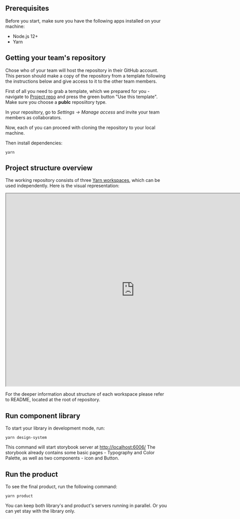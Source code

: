


## Prerequisites

Before you start, make sure you have the following apps installed on your machine:

- Node.js 12+
- Yarn

## Getting your team's repository

Chose who of your team will host the repository in their GitHub account. This person
should make a copy of the repository from a template following the instructions below and
give access to it to the other team members.

First of all you need to grab a template, which we prepared for you - navigate to
[Project repo](https://github.com/bridge-design/hands-on-workshop) and press the
green button "Use this template". Make sure you choose a **publc** reposiitory type.

In your repository, go to *Settings -> Manage access* and invite your team members
as collaborators.

Now, each of you can proceed with cloning the repository to your local machine.

Then install dependencies: 

```
yarn
```

## Project structure overview

The working repository consists of three [Yarn workspaces](https://classic.yarnpkg.com/en/docs/workspaces/), which can be used independently. Here is the visual representation:


<iframe style={{border:"none"}} width="800" height="600" src="https://whimsical.com/embed/3yrVVcmAHdMQ3jiTFCrL6g@2Ux7TurymMsZBSgTNJXZ"></iframe>



For the deeper information about structure of each workspace please refer to README, located at the root of repository.


## Run component library

To start your library in development mode, run:

```
yarn design-system
```

This command will start storybook server at [http://localhost:6006/](http://localhost:6006)
The storybook already contains some basic pages - Typography and Color Palette, as well as two components - icon and Button.


## Run the product

To see the final product, run the following command:

```
yarn product
```

You can keep both library's and product's servers running in parallel. Or you can
yet stay with the library only.